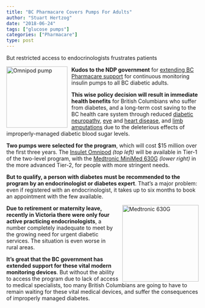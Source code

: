 ```yaml
---
title: "BC Pharmacare Covers Pumps For Adults"
author: "Stuart Hertzog"
date: "2018-06-24"
tags: ["glucose pumps"]
categories: ["Pharmacare"]
type: post
---
```


<p class="subhead">
But restricted access to endocrinologists frustrates patients
</p>

<img src="../../images/omnipod.png" width=160 style="float: left; padding-right: 0.75em;" alt="Omnipod pump" />

**Kudos to the NDP government** for [extending BC Pharmacare support](https://www2.gov.bc.ca/gov/content/health/health-drug-coverage/pharmacare-for-bc-residents/what-we-cover/medical-supplies-coverage/diabetes-supplies/insulin-pumps-expansion) for continuous monitoring insulin pumps to all BC diabetic adults.

**This wise policy decision will result in immediate health benefits** for British Columbians who suffer from diabetes, and a long-term cost saving to the BC health care system through reduced [diabetic neuropathy](https://www.mayoclinic.org/diseases-conditions/diabetic-neuropathy/symptoms-causes/syc-20371580), [eye](https://www.mayoclinic.org/diseases-conditions/diabetic-retinopathy/symptoms-causes/syc-20371611) and [heart disease](https://www.mayoclinic.org/diseases-conditions/heart-disease/symptoms-causes/syc-20353118), and [limb amputations]() due to the deleterious effects of improperly-managed diabetic blood sugar levels.

**Two pumps were selected for the program**, which will cost $15 million over the first three years. The [Insulet Omnipod](http://www.omnipoddelivery.com/) _(top left)_ will be available in Tier-1 of the two-level program, with the [Medtronic MiniMed 630G](https://www.medtronicdiabetes.com/products/minimed-630g-insulin-pump-system) _(lower right)_ in the more advanced Tier-2, for people with more stringent needs.

**But to qualify, a person with diabetes must be recommended to the program by an endocrinologist or diabetes expert**. That’s a major problem: even if registered with an endocrinologist, it takes up to six months to book an appointment with the few available.

<img src="../../images/medtronic-630G.png" width=200 style="float: right; padding-left: 0.75em;" alt="Medtronic 630G" />

**Due to retirement or maternity leave, recently in Victoria there were only four active practicing endocrinologists**, a number completely inadequate to meet by the growing need for urgent diabetic services. The situation is even worse in rural areas.

**It’s great that the BC government has extended support for these vital modern monitoring devices**. But without the ability to access the program due to lack of access to medical specialists, too many British Columbians are going to have to remain waiting for these vital medical devices, and suffer the consequences of improperly managed diabetes.

